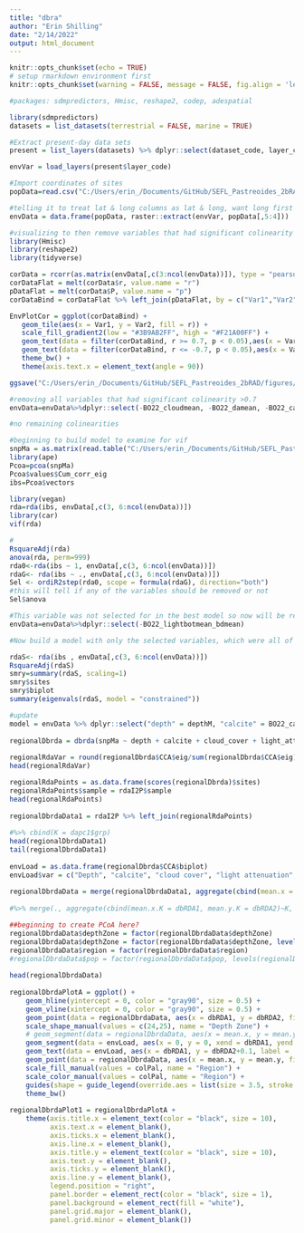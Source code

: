 ```yaml
---
title: "dbra"
author: "Erin Shilling"
date: "2/14/2022"
output: html_document
---
```


```r
knitr::opts_chunk$set(echo = TRUE)
# setup rmarkdown environment first
knitr::opts_chunk$set(warning = FALSE, message = FALSE, fig.align = 'left')
```

```r
#packages: sdmpredictors, Hmisc, reshape2, codep, adespatial

library(sdmpredictors)
datasets = list_datasets(terrestrial = FALSE, marine = TRUE)

#Extract present-day data sets
present = list_layers(datasets) %>% dplyr::select(dataset_code, layer_code, name, units, description, contains("cellsize"), version) %>% filter(version == 2.2) %>% filter(layer_code %in% c("BO22_calcite", "BO22_cloudmean", "BO22_damean", "BO22_parmean", "BO22_ph", "BO22_carbonphytomean_ss", "BO22_carbonphytomean_bdmean", "BO22_chlomean_ss", "BO22_chlomean_bdmean", "BO22_curvelmean_ss", "BO22_curvelmean_bdmean", "BO22_dissoxmean_ss", "BO22_dissoxmean_bdmean", "BO22_ironmean_ss", "BO22_ironmean_bdmean", "BO22_lightbotmean_bdmean", "BO22_nitratemean_ss", "BO22_nitratemean_bdmean", "BO22_phosphatemean_ss", "BO22_phosphatemean_bdmean", "BO22_ppmean_ss", "BO22_ppmean_bdmean", "BO22_salinityrange_bdmean", "BO22_salinitymean_bdmean", "BO22_salinitymean_ss", "BO22_silicatemean_ss", "BO22_silicatemean_bdmean", "BO22_tempmax_bdmean", "BO22_tempmax_ss", "BO22_tempmean_bdmean", "BO22_tempmean_ss", "BO22_tempmin_bdmean", "BO22_tempmin_ss", "BO22_temprange_bdmean", "BO22_temprange_ss"))

envVar = load_layers(present$layer_code)

#Import coordinates of sites
popData=read.csv("C:/Users/erin_/Documents/GitHub/SEFL_Pastreoides_2bRAD/data_files/poritesastreoidesMetaData_clonesremoved.csv") %>% select("sample" = tube_id, "region" = region, "depth" = collection_depth_m, "lat" = site_lat, "lon" = site_long)

#telling it to treat lat & long columns as lat & long, want long first then lat
envData = data.frame(popData, raster::extract(envVar, popData[,5:4]))

#visualizing to then remove variables that had significant colinearity >0.7
library(Hmisc)
library(reshape2)
library(tidyverse)

corData = rcorr(as.matrix(envData[,c(3:ncol(envData))]), type = "pearson")
corDataFlat = melt(corData$r, value.name = "r")
pDataFlat = melt(corData$P, value.name = "p")
corDataBind = corDataFlat %>% left_join(pDataFlat, by = c("Var1","Var2"))

EnvPlotCor = ggplot(corDataBind) +
   geom_tile(aes(x = Var1, y = Var2, fill = r)) +
   scale_fill_gradient2(low = "#3B9AB2FF", high = "#F21A00FF") +
   geom_text(data = filter(corDataBind, r >= 0.7, p < 0.05),aes(x = Var1,    y = Var2, label = round(r, 2))) +
   geom_text(data = filter(corDataBind, r <= -0.7, p < 0.05),aes(x = Var1,    y = Var2, label = round(r, 2))) +
   theme_bw() +
   theme(axis.text.x = element_text(angle = 90))

ggsave("C:/Users/erin_/Documents/GitHub/SEFL_Pastreoides_2bRAD/figures/EnvPlotCor_all.png", plot = EnvPlotCor, width = 50, height = 50, units = "cm", dpi = 300)

#removing all variables that had significant colinearity >0.7
envData=envData%>%dplyr::select(-BO22_cloudmean, -BO22_damean, -BO22_carbonphytomean_bdmean, -BO22_carbonphytomean_ss, -BO22_chlomean_bdmean, -BO22_chlomean_ss, -BO22_curvelmean_bdmean, -BO22_curvelmean_ss, -BO22_dissoxmean_ss, -BO22_ironmean_bdmean, -BO22_ironmean_ss, -BO22_nitratemean_bdmean, -BO22_nitratemean_ss,	-BO22_phosphatemean_bdmean,	-BO22_phosphatemean_ss,	-BO22_ppmean_bdmean,	-BO22_ppmean_ss,	-BO22_salinitymean_bdmean,	-BO22_salinitymean_ss,	-BO22_salinityrange_bdmean,	-BO22_silicatemean_bdmean,	-BO22_silicatemean_ss,	-BO22_tempmax_bdmean,	-BO22_tempmax_ss,	-BO22_tempmean_bdmean,	-BO22_tempmean_ss,	-BO22_tempmin_bdmean,	-BO22_tempmin_ss,	-BO22_temprange_bdmean,	-BO22_temprange_ss)

#no remaining colinearities

#beginning to build model to examine for vif
snpMa = as.matrix(read.table("C:/Users/erin_/Documents/GitHub/SEFL_Pastreoides_2bRAD/data_files/pastNoClones.ibsMat"))
library(ape)
Pcoa=pcoa(snpMa)
Pcoa$values$Cum_corr_eig
ibs=Pcoa$vectors

library(vegan)
rda=rda(ibs, envData[,c(3, 6:ncol(envData))])
library(car)
vif(rda)

#
RsquareAdj(rda)
anova(rda, perm=999)  
rda0<-rda(ibs ~ 1, envData[,c(3, 6:ncol(envData))])  
rdaG<- rda(ibs ~ ., envData[,c(3, 6:ncol(envData))])
Sel <- ordiR2step(rda0, scope = formula(rdaG), direction="both") 
#this will tell if any of the variables should be removed or not
Sel$anova

#This variable was not selected for in the best model so now will be removed
envData=envData%>%dplyr::select(-BO22_lightbotmean_bdmean)

#Now build a model with only the selected variables, which were all of them in env3

rdaS<- rda(ibs , envData[,c(3, 6:ncol(envData))])
RsquareAdj(rdaS)
smry=summary(rdaS, scaling=1)
smry$sites
smry$biplot
summary(eigenvals(rdaS, model = "constrained"))

#update
model = envData %>% dplyr::select("depth" = depthM, "calcite" = BO22_calcite, "cloud_cover" = BO22_cloudmean, "light_attenuation"=BO22_damean, "pH" =BO22_ph, "current_velocity"= BO22_curvelmean_ss, "phosphate" = BO22_phosphatemean_ss, "salinity"= BO22_salinitymean_ss, "temperature"=BO22_tempmean_ss)
  
regionalDbrda = dbrda(snpMa ~ depth + calcite + cloud_cover + light_attenuation + pH + current_velocity + phosphate + salinity + temperature, model)
  
regionalRdaVar = round(regionalDbrda$CCA$eig/sum(regionalDbrda$CCA$eig)*100, 1)
head(regionalRdaVar)

regionalRdaPoints = as.data.frame(scores(regionalDbrda)$sites)
regionalRdaPoints$sample = rdaI2P$sample
head(regionalRdaPoints)
  
regionalDbrdaData1 = rdaI2P %>% left_join(regionalRdaPoints) 
  
#%>% cbind(K = dapc1$grp)
head(regionalDbrdaData1)
tail(regionalDbrdaData1)
  
envLoad = as.data.frame(regionalDbrda$CCA$biplot)
envLoad$var = c("Depth", "calcite", "cloud cover", "light attenuation", "pH", "current velocity", "phosphate", "salinity", "temperature")
  
regionalDbrdaData = merge(regionalDbrdaData1, aggregate(cbind(mean.x = dbRDA1, mean.y = dbRDA2)~regionDepth, regionalDbrdaData1, mean), by="regionDepth") 
  
#%>% merge(., aggregate(cbind(mean.x.K = dbRDA1, mean.y.K = dbRDA2)~K, regionalDbrdaData1, mean), by="K")

##beginning to create PCoA here?  
regionalDbrdaData$depthZone = factor(regionalDbrdaData$depthZone)
regionalDbrdaData$depthZone = factor(regionalDbrdaData$depthZone, levels(regionalDbrdaData$depthZone)[c(2,1)])
regionalDbrdaData$region = factor(regionalDbrdaData$region)
#regionalDbrdaData$pop = factor(regionalDbrdaData$pop, levels(regionalDbrdaData$pop)[c(4, 1, 3, 2)])
  
head(regionalDbrdaData)
  
regionalDbrdaPlotA = ggplot() +
    geom_hline(yintercept = 0, color = "gray90", size = 0.5) +
    geom_vline(xintercept = 0, color = "gray90", size = 0.5) +
    geom_point(data = regionalDbrdaData, aes(x = dbRDA1, y = dbRDA2, fill     = region, shape = depthZone), size = 3, stroke = NA, alpha = 0.7,         show.legend = FALSE) +
    scale_shape_manual(values = c(24,25), name = "Depth Zone") +
    # geom_segment(data = regionalDbrdaData, aes(x = mean.x, y = mean.y,      xend = dbRDA1, yend = dbRDA2, color = pop), size = 0.5, alpha = 0.5) +
    geom_segment(data = envLoad, aes(x = 0, y = 0, xend = dbRDA1, yend =      dbRDA2), color = "black", arrow = arrow(length = unit(0.25, "cm"),        type = "open"), size = 0.65) +
    geom_text(data = envLoad, aes(x = dbRDA1, y = dbRDA2+0.1, label =         var), color = "black", size = 3) +
    geom_point(data = regionalDbrdaData, aes(x = mean.x, y = mean.y, fill     = region, shape = depthZone), size = 5, color = "black") + #population centroids indicated by triangles
    scale_fill_manual(values = colPal, name = "Region") +
    scale_color_manual(values = colPal, name = "Region") +
    guides(shape = guide_legend(override.aes = list(size = 3.5, stroke =      0.5, alpha = 0.7), order = 2), fill = guide_legend(override.aes =         list(shape = 22, size = 5, color = NA, alpha = NA), order = 1))+
    theme_bw()
  
regionalDbrdaPlot1 = regionalDbrdaPlotA +
    theme(axis.title.x = element_text(color = "black", size = 10),
          axis.text.x = element_blank(),
          axis.ticks.x = element_blank(),
          axis.line.x = element_blank(),
          axis.title.y = element_text(color = "black", size = 10),
          axis.text.y = element_blank(),
          axis.ticks.y = element_blank(),
          axis.line.y = element_blank(),
          legend.position = "right",
          panel.border = element_rect(color = "black", size = 1),
          panel.background = element_rect(fill = "white"),
          panel.grid.major = element_blank(),
          panel.grid.minor = element_blank())
```
